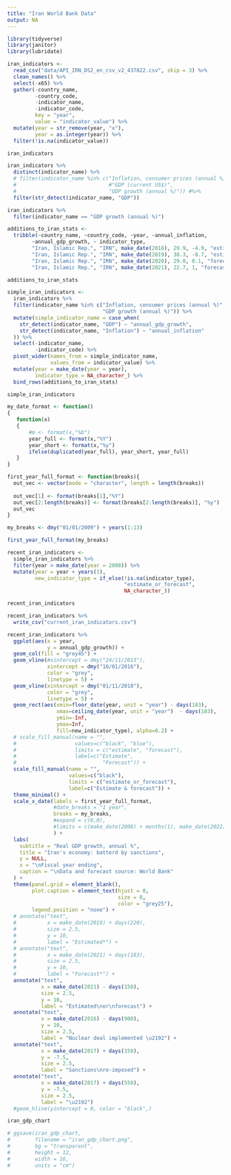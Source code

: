 ```yaml
---
title: "Iran World Bank Data"
output: NA
---
```




```r
library(tidyverse)
library(janitor)
library(lubridate)
```


```r
iran_indicators <- 
  read_csv("data/API_IRN_DS2_en_csv_v2_437822.csv", skip = 3) %>% 
  clean_names() %>% 
  select(-x65) %>% 
  gather(-country_name,
         -country_code,
         -indicator_name,
         -indicator_code,
         key = "year",
         value = "indicator_value") %>% 
  mutate(year = str_remove(year, "x"),
         year = as.integer(year)) %>% 
  filter(!is.na(indicator_value))

iran_indicators
```

```r
iran_indicators %>% 
  distinct(indicator_name) %>% 
  # filter(indicator_name %in% c("Inflation, consumer prices (annual %)",
  #                              #"GDP (current US$)",
  #                              "GDP growth (annual %)")) #%>%
  filter(str_detect(indicator_name, "GDP"))
```

```r
iran_indicators %>% 
  filter(indicator_name == "GDP growth (annual %)")
```

```r
additions_to_iran_stats <-
  tribble(~country_name, ~country_code, ~year, ~annual_inflation,
        ~annual_gdp_growth, ~ indicator_type,
        "Iran, Islamic Rep.", "IRN", make_date(2018), 29.9, -4.9, "estimate",
        "Iran, Islamic Rep.", "IRN", make_date(2019), 38.3, -8.7, "estimate",
        "Iran, Islamic Rep.", "IRN", make_date(2020), 29.0, 0.1, "forecast",
        "Iran, Islamic Rep.", "IRN", make_date(2021), 22.7, 1, "forecast")

additions_to_iran_stats
```


```r
simple_iran_indicators <- 
  iran_indicators %>% 
  filter(indicator_name %in% c("Inflation, consumer prices (annual %)",
                               "GDP growth (annual %)")) %>% 
  mutate(simple_indicator_name = case_when(
    str_detect(indicator_name, "GDP") ~ "annual_gdp_growth",
    str_detect(indicator_name, "Inflation") ~ "annual_inflation"
  )) %>% 
  select(-indicator_name,
         -indicator_code) %>% 
  pivot_wider(names_from = simple_indicator_name,
              values_from = indicator_value) %>% 
  mutate(year = make_date(year = year),
         indicator_type = NA_character_) %>% 
  bind_rows(additions_to_iran_stats)

simple_iran_indicators
```


```r
my_date_format <- function()
{
   function(x)
   {
       #m <- format(x,"%b")
       year_full <- format(x,"%Y")
       year_short <- format(x,"%y")
       ifelse(duplicated(year_full), year_short, year_full)
   }
}
```

```r
first_year_full_format <- function(breaks){
  out_vec <- vector(mode = "character", length = length(breaks))
  
  out_vec[1] <- format(breaks[1],"%Y")
  out_vec[2:length(breaks)] <- format(breaks[2:length(breaks)], "%y")
  out_vec
}
```

```r
my_breaks <- dmy("01/01/2009") + years(1:13)

first_year_full_format(my_breaks)
```

```r
recent_iran_indicators <- 
  simple_iran_indicators %>% 
  filter(year > make_date(year = 2008)) %>% 
  mutate(year = year + years(1),
         new_indicator_type = if_else(!is.na(indicator_type),
                                      "estimate_or_forecast",
                                      NA_character_)) 

recent_iran_indicators
```

```r
recent_iran_indicators %>% 
  write_csv("current_iran_indicators.csv")
```


```r
recent_iran_indicators %>% 
  ggplot(aes(x = year, 
             y = annual_gdp_growth)) +
  geom_col(fill = "grey45") +
  geom_vline(#xintercept = dmy("24/11/2013"), 
             xintercept = dmy("16/01/2016"), 
             color = "grey",
             linetype = 5) +
  geom_vline(xintercept = dmy("01/11/2018"), 
             color = "grey",
             linetype = 5) +
  geom_rect(aes(xmin=floor_date(year, unit = "year") - days(183),
                xmax=ceiling_date(year, unit = "year")  - days(183),
                ymin=-Inf,
                ymax=Inf,
                fill=new_indicator_type), alpha=0.2) +
  # scale_fill_manual(name = "", 
  #                   values=c("black", "blue"),
  #                   limits = c("estimate", "forecast"),
  #                   label=c("Estimate",
  #                            "Forecast")) +
  scale_fill_manual(name = "",
                    values=c("black"),
                    limits = c("estimate_or_forecast"),
                    label=c("Estimate & forecast")) +
  theme_minimal() +
  scale_x_date(labels = first_year_full_format,
               #date_breaks = "1 year",
               breaks = my_breaks,
               #expand = c(0,0),
               #limits = c(make_date(2008) + months(1), make_date(2022))
               ) +
  labs(
    subtitle = "Real GDP growth, annual %",
    title = "Iran's economy: batterd by sanctions",
    y = NULL,
    x = "\nFiscal year ending",
    caption = "\nData and forecast source: World Bank"
  ) +
  theme(panel.grid = element_blank(),
        plot.caption = element_text(hjust = 0,
                                    size = 8,
                                    color = "grey25"),
        legend.position = "none") +
  # annotate("text",
  #          x = make_date(2019) + days(220), 
  #          size = 2.5,
  #          y = 10, 
  #          label = "Estimated*") +
  # annotate("text",
  #          x = make_date(2021) + days(183), 
  #          size = 2.5,
  #          y = 10, 
  #          label = "Forecast*") +
  annotate("text",
           x = make_date(2021) - days(150),
           size = 2.5,
           y = 10,
           label = "Estimated\nor\nforecast") +
  annotate("text",
           x = make_date(2016) - days(900),
           y = 10,
           size = 2.5,
           label = "Nuclear deal implemented \u2192") +
  annotate("text",
           x = make_date(2017) + days(150),
           y = -7.5,
           size = 2.5,
           label = "Sanctions\nre-imposed") +
  annotate("text",
           x = make_date(2017) + days(550),
           y = -7.5,
           size = 2.5,
           label = "\u2192")
  #geom_hline(yintercept = 0, color = "black",)

iran_gdp_chart
```

```r
# ggsave(iran_gdp_chart,
#        filename = "iran_gdp_chart.png",
#        bg = "transparent",
#        height = 12,
#        width = 16,
#        units = "cm")
```


